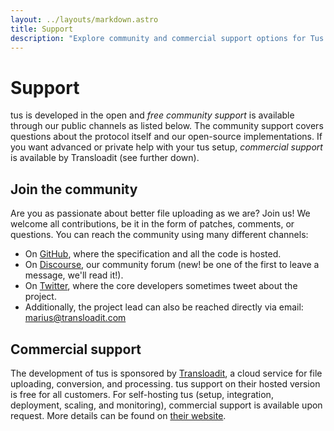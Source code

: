 ```yaml
---
layout: ../layouts/markdown.astro
title: Support
description: "Explore community and commercial support options for Tus. Engage with our community for protocol guidance, or opt for advanced support for your Tus setup."
---
```



# Support

tus is developed in the open and _free community support_ is available through
our public channels as listed below. The community support covers questions
about the protocol itself and our open-source implementations. If you want
advanced or private help with your tus setup, _commercial support_ is available
by Transloadit (see further down).

## Join the community

Are you as passionate about better file uploading as we are? Join us! We welcome
all contributions, be it in the form of patches, comments, or questions. You can
reach the community using many different channels:

- On [GitHub](https://github.com/tus), where the specification and all the code
  is hosted.
- On [Discourse](https://community.transloadit.com/c/tus), our community forum
  (new! be one of the first to leave a message, we'll read it!).
- On [Twitter](https://twitter.com/tus_io), where the core developers sometimes
  tweet about the project.
- Additionally, the project lead can also be reached directly via email:
  [marius@transloadit.com](mailto:marius@transloadit.com)

## Commercial support

The development of tus is sponsored by [Transloadit](https://transloadit.com/),
a cloud service for file uploading, conversion, and processing. tus support on
their hosted version is free for all customers. For self-hosting tus (setup,
integration, deployment, scaling, and monitoring), commercial support is
available upon request. More details can be found on
[their website](https://transloadit.com/open-source/support/).

<Contributors />

<Collaborators />
